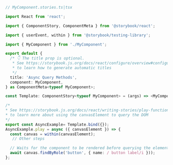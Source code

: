 ```ts
// MyComponent.stories.ts|tsx

import React from 'react';

import { ComponentStory, ComponentMeta } from '@storybook/react';

import { userEvent, within } from '@storybook/testing-library';

import { MyComponent } from './MyComponent';

export default {
  /* 👇 The title prop is optional.
   * See https://storybook.js.org/docs/react/configure/overview#configure-story-loading
   * to learn how to generate automatic titles
   */
  title: 'Async Query Methods',
  component: MyComponent,
} as ComponentMeta<typeof MyComponent>;

const Template: ComponentStory<typeof MyComponent> = (args) => <MyComponent {...args} />;

/*
* See https://storybook.js.org/docs/react/writing-stories/play-function#working-with-the-canvas
* to learn more about using the canvasElement to query the DOM
*/
export const AsyncExample= Template.bind({});
AsyncExample.play = async ({ canvasElement }) => {
  const canvas = within(canvasElement);
   // Other steps

  // Waits for the component to be rendered before querying the element
  await canvas.findByRole('button', { name: / button label/i }));
};
```